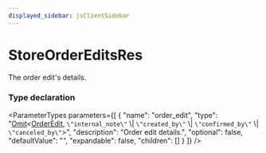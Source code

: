 ```yaml
---
displayed_sidebar: jsClientSidebar
---
```



# StoreOrderEditsRes

The order edit's details.

### Type declaration

<ParameterTypes parameters={[
  {
    "name": "order_edit",
    "type": "[Omit](internal.Omit.mdx)&#60;[OrderEdit](../classes/internal.OrderEdit.mdx), `\"internal_note\"` \\| `\"created_by\"` \\| `\"confirmed_by\"` \\| `\"canceled_by\"`&#62;",
    "description": "Order edit details.",
    "optional": false,
    "defaultValue": "",
    "expandable": false,
    "children": []
  }
]} />
